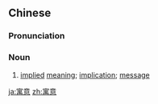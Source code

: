 ==Chinese==
{{zh-forms}}

===Pronunciation===
{{zh-pron
|m=yùyì
|c=jyu6 ji3
|mn=gū-ì
|cat=a,n
}}

===Noun===
{{zh-noun}}

# [[implied]] [[meaning]]; [[implication]]; [[message]]

[[ja:寓意]]
[[zh:寓意]]